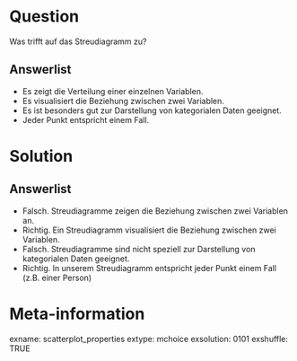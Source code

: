 Question 
======== 

Was trifft auf das Streudiagramm zu?

Answerlist
----------

* Es zeigt die Verteilung einer einzelnen Variablen.
* Es visualisiert die Beziehung zwischen zwei Variablen.
* Es ist besonders gut zur Darstellung von kategorialen Daten geeignet.
* Jeder Punkt entspricht einem Fall.


Solution
========

Answerlist
----------

* Falsch. Streudiagramme zeigen die Beziehung zwischen zwei Variablen an.
* Richtig. Ein Streudiagramm visualisiert die Beziehung zwischen zwei Variablen.
* Falsch. Streudiagramme sind nicht speziell zur Darstellung von kategorialen Daten geeignet.
* Richtig. In unserem Streudiagramm entspricht jeder Punkt einem Fall (z.B. einer Person)


Meta-information
================
exname: scatterplot_properties
extype: mchoice 
exsolution: 0101
exshuffle: TRUE
